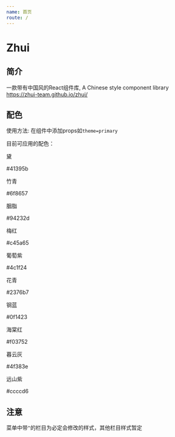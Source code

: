 ```yaml
---
name: 首页
route: /
---
```




# Zhui

## 简介

一款带有中国风的React组件库, A Chinese style component library  https://zhui-team.github.io/zhui/

## 配色

使用方法: 在组件中添加props如`theme=primary`

目前可应用的配色：

<Card theme='primary' title='primary' width={140}>
  <p>黛</p>
  <p>#41395b</p>
</Card>
<Card theme='success' title='success' width={140}>
  <p>竹青</p>
  <p>#6f8657</p>
</Card>
<Card theme='danger' title='danger' width={140}>
  <p>胭脂</p>
  <p>#94232d</p>
</Card>
<Card theme='meihong' title='meihong' width={140}>
  <p>梅红</p>
  <p>#c45a65</p>
</Card>
<Card theme='putaozi' title='putaozi' width={140}>
  <p>葡萄紫</p>
  <p>#4c1f24</p>
</Card>
<Card theme='huaqing' title='huaqing' width={140}>
  <p>花青</p>
  <p>#2376b7</p>
</Card>
<Card theme='ganglan' title='ganglan' width={140}>
  <p>钢蓝</p>
  <p>#0f1423</p>
</Card>
<Card theme='haitang' title='haitang' width={140}>
  <p>海棠红</p>
  <p>#f03752</p>
</Card>
<Card theme='muyun' title='muyun' width={140}>
  <p>暮云灰</p>
  <p>#4f383e</p>
</Card>
<Card theme='yuanshan' title='yuanshan' width={140}>
  <p>远山紫</p>
  <p>#ccccd6</p>
</Card>

## 注意

菜单中带`^`的栏目为必定会修改的样式，其他栏目样式暂定
